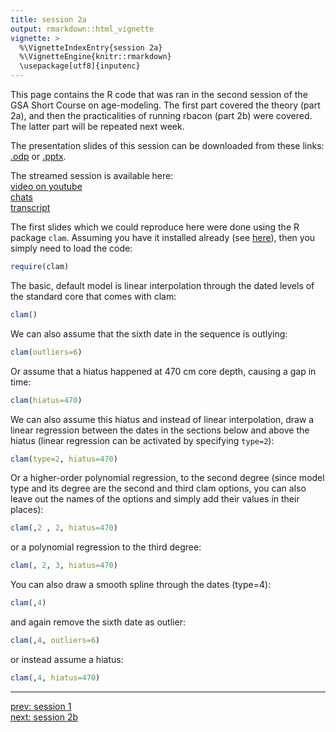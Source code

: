 ```yaml
---
title: session 2a
output: rmarkdown::html_vignette
vignette: >
  %\VignetteIndexEntry{session 2a}
  %\VignetteEngine{knitr::rmarkdown}
  \usepackage[utf8]{inputenc}
---
```


This page contains the R code that was ran in the second session of the GSA Short Course on age-modeling. The first part covered the  theory (part 2a), and then the practicalities of running rbacon (part 2b) were covered. The latter part will be repeated next week.

The presentation slides of this session can be downloaded from these links: [.odp](./2a_agemodels_theory.odp) or [.pptx](./2a_agemodels_theory.pptx).

The streamed session is available here:<br>
[video on youtube](https://youtu.be/2E6vFOg8DQU){target="_blank"}<br>
[chats](session2/session_2.txt){target="_blank"}<br>
[transcript](session2/session_2.vtt){target="_blank"}<br>

The first slides which we could reproduce here were done using the R package `clam`. Assuming you have it installed already (see [here](intro.html)), then you simply need to load the code:

```r
require(clam)
```

The basic, default model is linear interpolation through the dated levels of the standard core that comes with clam:

```r
clam()
```

We can also assume that the sixth date in the sequence is outlying:

```r
clam(outliers=6)
```

Or assume that a hiatus happened at 470 cm core depth, causing a gap in time:

```r
clam(hiatus=470)
```

We can also assume this hiatus and instead of linear interpolation, draw a linear regression between the dates in the sections below and above the hiatus (linear regression can be activated by specifying `type=2`):

```r
clam(type=2, hiatus=470)
```

Or a higher-order polynomial regression, to the second degree (since model type and its degree are the second and third clam options, you can also leave out the names of the options and simply add their values in their places):

```r
clam(,2 , 2, hiatus=470)
```

or a polynomial regression to the third degree:

```r
clam(, 2, 3, hiatus=470)
```

You can also draw a smooth spline through the dates (type=4):

```r
clam(,4)
```

and again remove the sixth date as outlier:

```r
clam(,4, outliers=6)
```

or instead assume a hiatus:

```r
clam(,4, hiatus=470)
```


---

[prev: session 1](session_1.html)<br>
[next: session 2b](session_2b.html)
